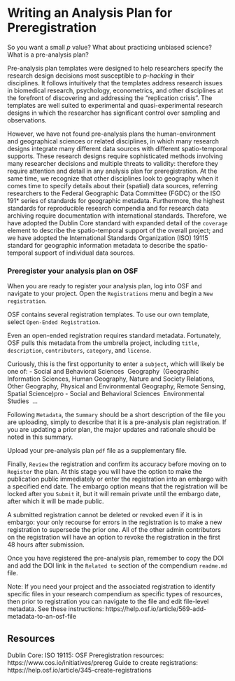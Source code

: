 # Writing an Analysis Plan for Preregistration

So you want a small *p* value?
What about practicing unbiased science?
What is a pre-analysis plan?

Pre-analysis plan templates were designed to help researchers specify the research design decisions most susceptible to *p-hacking* in their disciplines.
It follows intuitively that the templates address research issues in biomedical research, psychology, econometrics, and other disciplines at the forefront of discovering and addressing the "replication crisis".
The templates are well suited to experimental and quasi-experimental research designs in which the researcher has significant control over sampling and observations.

However, we have not found pre-analysis plans the human-environment and geographical sciences or related disciplines, in which many research designs integrate many different data sources with different spatio-temporal supports.
These research designs require sophisticated methods involving many researcher decisions and multiple threats to validity: therefore they require attention and detail in any analysis plan for preregistration.
At the same time, we recognize that other disciplines look to geography when it comes time to specify details about their (spatial) data sources, referring researchers to the Federal Geographic Data Committee (FGDC) or the ISO 191* series of standards for geographic metadata.
Furthermore, the highest standards for reproducible research compendia and for research data archiving require documentation with international standards.
Therefore, we have adopted the Dublin Core standard with expanded detail of the `coverage` element to describe the spatio-temporal support of the overall project; and we have adopted the International Standards Organization (ISO) 19115 standard for geographic information metadata to describe the spatio-temporal support of individual data sources.



### Preregister your analysis plan on OSF


When you are ready to register your analysis plan, log into OSF and navigate to your project.
Open the `Registrations` menu and begin a `New registration`.

OSF contains several registration templates.
To use our own template, select `Open-Ended Registration`.

Even an open-ended registration requires standard metadata.
Fortunately, OSF pulls this metadata from the umbrella project, including `title`, `description`, `contributors`, `category`, and `license`.

Curiously, this is the first opportunity to enter a `subject`, which will likely be one of:
- Social and Behavioral Sciences \ Geography \ (Geographic Information Sciences, Human Geography, Nature and Society Relations, Other Geography, Physical and Environmental Geography, Remote Sensing, Spatial Science)pro
- Social and Behavioral Sciences \ Environmental Studies \ ...

Following `Metadata`, the `Summary` should be a short description of the file you are uploading, simply to describe that it is a pre-analysis plan registration.
If you are updating a prior plan, the major updates and rationale should be noted in this summary.

Upload your pre-analysis plan `pdf` file as a supplementary file.

Finally, `Review` the registration and confirm its accuracy before moving on to `Register` the plan.
At this stage you will have the option to make the publication public immediately or enter the registration into an embargo with a specified end date.
The embargo option means that the registration will be locked after you `Submit` it, but it will remain private until the embargo date, after which it will be made public.

A submitted registration cannot be deleted or revoked even if it is in embargo: your only recourse for errors in the registration is to make a new registration to supersede the prior one.
All of the other admin contributors on the registration will have an option to revoke the registration in the first 48 hours after submission.

Once you have registered the pre-analysis plan, remember to copy the DOI and add the DOI link in the `Related to` section of the compendium `readme.md` file.

Note: If you need your project and the associated registration to identify specific files in your research compendium as specific types of resources, then prior to registration you can navigate to the file and edit file-level metadata. See these instructions: https://help.osf.io/article/569-add-metadata-to-an-osf-file

## Resources

Dublin Core:
ISO 19115:
OSF Preregistration resources: https://www.cos.io/initiatives/prereg
Guide to create registrations: https://help.osf.io/article/345-create-registrations
